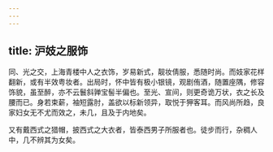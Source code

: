 ```yaml
---
---
---
```

title: 沪妓之服饰
---



同、光之交，上海青楼中人之衣饰，岁易新式，靓妆倩服，悉随时尚。而妓家花样翻新，或有半效粤妆者。出局时，怀中皆有极小银镜，观剧侑酒，随置座隅，修容饰貌，虽至醉，亦不云鬟斜亸宝髻半偏也。至光、宣间，则更奇诡万状，衣之长及腰而已。身若束薪，袖短露肘，盖欲以标新领异，取悦于狎客耳。而风尚所趋，良家妇女无不尤而效之，未几，且及于内地矣。

又有戴西式之猎帽，披西式之大衣者，皆泰西男子所服者也。徒步而行，杂稠人中，几不辨其为女矣。